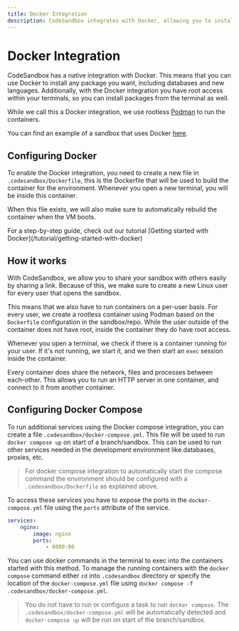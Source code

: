 ```yaml
---
title: Docker Integration
description: CodeSandbox integrates with Docker, allowing you to install any package you want, including databases and new languages.
---
```



# Docker Integration

CodeSandbox has a native integration with Docker. This means that you can use Docker to install any package you want, including databases and new languages. Additionally, with the Docker integration you have root access within your terminals, so you can install packages from the terminal as well.

While we call this a Docker integration, we use rootless [Podman](https://podman.io/) to run the containers.

You can find an example of a sandbox that uses Docker [here](https://codesandbox.io/p/sandbox/docker-example-hsd8ke).

## Configuring Docker

To enable the Docker integration, you need to create a new file in `.codesandbox/Dockerfile`, this is the Dockerfile that will be used to build the container for the environment. Whenever you open a new terminal, you will be inside this container.

When this file exists, we will also make sure to automatically rebuild the container when the VM boots.

<Callout emoji="⭑">
For a step-by-step guide, check out our tutorial [Getting started with Docker](/tutorial/getting-started-with-docker)
</Callout>

## How it works

With CodeSandbox, we allow you to share your sandbox with others easily by sharing a link. Because of this, we make sure to create a new Linux user for every user that opens the sandbox.

This means that we also have to run containers on a per-user basis. For every user, we create a rootless container using Podman based on the `Dockerfile` configuration in the sandbox/repo. While the user outside of the container does not have root, inside the container they do have root access.

Whenever you open a terminal, we check if there is a container running for your user. If it's not running, we start it, and we then start an `exec` session inside the container.

Every container does share the network, files and processes between each-other. This allows you to run an HTTP server in one container, and connect to it from another container.

## Configuring Docker Compose
To run additional services using the Docker compose integration, you can create a file `.codesandbox/docker-compose.yml`. This file will be used to run `docker compose up` on start of a branch/sandbox. This can be used to run other services needed in the development environment like databases, proxies, etc.

> For docker compose integration to automatically start the compose command the environment should be configured with a `.codesandbox/Dockerfile` as explained above.

To access these services you have to expose the ports in the `docker-compose.yml` file using the `ports` attribute of the service.

``` yaml filename=".codesandbox/docker-compose.yml"
services:
    nginx:
        image: nginx
        ports:
            - 8080:80
```

You can use docker commands in the terminal to exec into the containers started with this method. To manage the running containers with the `docker compose` command either `cd` into `.codesandbox` directory or specify the location of the `docker-compose.yml` file using `docker compose -f .codesandbox/docker-compose.yml`.

> You do not have to run or configure a task to run `docker compose`. The `.codesandbox/docker-compose.yml` will be automatically detected and `docker-compose up` will be run on start of the branch/sandbox.